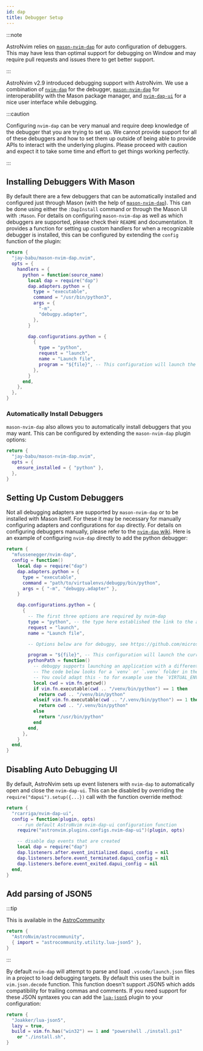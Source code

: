 ```yaml
---
id: dap
title: Debugger Setup
---
```


:::note

AstroNvim relies on [`mason-nvim-dap`](https://github.com/jayp0521/mason-nvim-dap.nvim) for auto configuration of debuggers. This may have less than optimal support for debugging on Window and may require pull requests and issues there to get better support.

:::

AstroNvim v2.9 introduced debugging support with AstroNvim. We use a combination of [`nvim-dap`](https://github.com/mfussenegger/nvim-dap) for the debugger, [`mason-nvim-dap`](https://github.com/jay-babu/mason-nvim-dap.nvim) for interoperability with the Mason package manager, and [`nvim-dap-ui`](https://github.com/rcarriga/nvim-dap-ui) for a nice user interface while debugging.

:::caution

Configuring `nvim-dap` can be very manual and require deep knowledge of the debugger that you are trying to set up. We cannot provide support for all of these debuggers and how to set them up outside of being able to provide APIs to interact with the underlying plugins. Please proceed with caution and expect it to take some time and effort to get things working perfectly.

:::

## Installing Debuggers With Mason

By default there are a few debuggers that can be automatically installed and configured just through Mason (with the help of [`mason-nvim-dap`](https://github.com/jay-babu/mason-nvim-dap.nvim)). This can be done using either the `:DapInstall` command or through the Mason UI with `:Mason`. For details on configuring `mason-nvim-dap` as well as which debuggers are supported, please check their `README` and documentation. It provides a function for setting up custom handlers for when a recognizable debugger is installed, this can be configured by extending the `config` function of the plugin:

```lua title="lua/plugins/mason-nvim-dap.lua"
return {
  "jay-babu/mason-nvim-dap.nvim",
  opts = {
    handlers = {
      python = function(source_name)
        local dap = require("dap")
        dap.adapters.python = {
          type = "executable",
          command = "/usr/bin/python3",
          args = {
            "-m",
            "debugpy.adapter",
          },
        }

        dap.configurations.python = {
          {
            type = "python",
            request = "launch",
            name = "Launch file",
            program = "${file}", -- This configuration will launch the current file if used.
          },
        }
      end,
    },
  },
}
```

### Automatically Install Debuggers

`mason-nvim-dap` also allows you to automatically install debuggers that you may want. This can be configured by extending the `mason-nvim-dap` plugin options:

```lua title="lua/plugins/mason-nvim-dap.lua"
return {
  "jay-babu/mason-nvim-dap.nvim",
  opts = {
    ensure_installed = { "python" },
  },
}
```

## Setting Up Custom Debuggers

Not all debugging adapters are supported by `mason-nvim-dap` or to be installed with Mason itself. For these it may be necessary for manually configuring adapters and configurations for `dap` directly. For details on configuring debuggers manually, please refer to the [`nvim-dap` wiki](https://github.com/mfussenegger/nvim-dap/wiki). Here is an example of configuring `nvim-dap` directly to add the python debugger:

```lua title="lua/plugins/nvim-dap.lua"
return {
  "mfussenegger/nvim-dap",
  config = function()
    local dap = require("dap")
    dap.adapters.python = {
      type = "executable",
      command = "path/to/virtualenvs/debugpy/bin/python",
      args = { "-m", "debugpy.adapter" },
    }

    dap.configurations.python = {
      {
        -- The first three options are required by nvim-dap
        type = "python", -- the type here established the link to the adapter definition: `dap.adapters.python`
        request = "launch",
        name = "Launch file",

        -- Options below are for debugpy, see https://github.com/microsoft/debugpy/wiki/Debug-configuration-settings for supported options

        program = "${file}", -- This configuration will launch the current file if used.
        pythonPath = function()
          -- debugpy supports launching an application with a different interpreter then the one used to launch debugpy itself.
          -- The code below looks for a `venv` or `.venv` folder in the current directly and uses the python within.
          -- You could adapt this - to for example use the `VIRTUAL_ENV` environment variable.
          local cwd = vim.fn.getcwd()
          if vim.fn.executable(cwd .. "/venv/bin/python") == 1 then
            return cwd .. "/venv/bin/python"
          elseif vim.fn.executable(cwd .. "/.venv/bin/python") == 1 then
            return cwd .. "/.venv/bin/python"
          else
            return "/usr/bin/python"
          end
        end,
      },
    }
  end,
}
```

## Disabling Auto Debugging UI

By default, AstroNvim sets up event listeners with `nvim-dap` to automatically open and close the `nvim-dap-ui`. This can be disabled by overriding the `require("dapui").setup({...})` call with the function override method:

```lua title="lua/plugins/nvim-dap-ui.lua"
return {
  "rcarriga/nvim-dap-ui",
  config = function(plugin, opts)
    -- run default AstroNvim nvim-dap-ui configuration function
    require("astronvim.plugins.configs.nvim-dap-ui")(plugin, opts)

    -- disable dap events that are created
    local dap = require("dap")
    dap.listeners.after.event_initialized.dapui_config = nil
    dap.listeners.before.event_terminated.dapui_config = nil
    dap.listeners.before.event_exited.dapui_config = nil
  end,
}
```

## Add parsing of JSON5

:::tip

This is available in the [AstroCommunity](https://github.com/AstroNvim/astrocommunity/tree/main/lua/astrocommunity/utility/lua-json5)

```lua title="lua/community.lua" ins={3}
return {
  "AstroNvim/astrocommunity",
  { import = "astrocommunity.utility.lua-json5" },
}
```

:::

By default `nvim-dap` will attempt to parse and load `.vscode/launch.json` files in a project to load debugging targets. By default this uses the built in `vim.json.decode` function. This function doesn't support JSON5 which adds compatibility for trailing commas and comments. If you need support for these JSON syntaxes you can add the [`lua-json5`](https://github.com/Joakker/lua-json5) plugin to your configuration:

```lua title="lua/plugins/json5.lua"
return {
  "Joakker/lua-json5",
  lazy = true,
  build = vim.fn.has("win32") == 1 and "powershell ./install.ps1"
    or "./install.sh",
}
```
